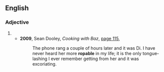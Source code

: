 ==English==

===Adjective===
{{en-adj}}

# {{alternative form of|ropeable}}
#* '''2009''', Sean Dooley, ''Cooking with Baz'', [http://books.google.com.au/books?id=SgDU_YHFchQC&pg=PA115&lpg=PA115&dq=%22more|most+ropable|ropeable%22+-intitle:%22%22+-inauthor:%22%22&source=bl&ots=B3dckUWrMj&sig=7rZPpv8vLSY3STMVkQvnCoWX3ys&hl=en&sa=X&ei=WcETUKHbEJSfiQeOnoG4Dw&redir_esc=y#v=onepage&q=%22more|most%20ropable|ropeable%22%20-intitle%3A%22%22%20-inauthor%3A%22%22&f=false page 115],
#*: The phone rang a couple of hours later and it was Di. I have never heard her more '''ropable''' in my life; it is the only tongue-lashing I ever remember getting from her and it was excoriating.